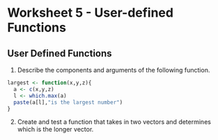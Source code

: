 Worksheet 5 - User-defined Functions
========================================================


User Defined Functions
----------

1. Describe the components and arguments of the following function.

```r
largest <- function(x,y,z){
  a <- c(x,y,z)
  l <- which.max(a)
  paste(a[l],"is the largest number")
}
```

2. Create and test a function that takes in two vectors and determines which is the longer vector. 

